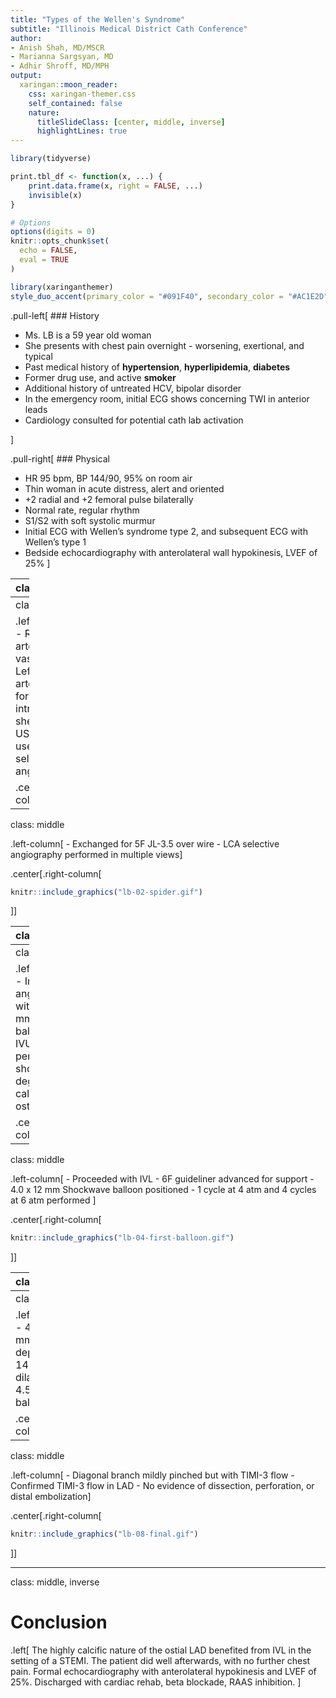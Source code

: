 ```yaml
---
title: "Types of the Wellen's Syndrome"
subtitle: "Illinois Medical District Cath Conference"
author: 
- Anish Shah, MD/MSCR
- Marianna Sargsyan, MD
- Adhir Shroff, MD/MPH
output:
  xaringan::moon_reader:
    css: xaringan-themer.css
    self_contained: false
    nature:
      titleSlideClass: [center, middle, inverse]
      highlightLines: true
---
```


```r
library(tidyverse)

print.tbl_df <- function(x, ...) {
	print.data.frame(x, right = FALSE, ...)
	invisible(x)
}

# Options
options(digits = 0)
knitr::opts_chunk$set(
  echo = FALSE,
  eval = TRUE
)
```

```r
library(xaringanthemer)
style_duo_accent(primary_color = "#091F40", secondary_color = "#AC1E2D")
```

.pull-left[
### History

- Ms. LB is a 59 year old woman
- She presents with chest pain overnight - worsening, exertional, and typical
- Past medical history of __hypertension__, __hyperlipidemia__, __diabetes__
- Former drug use, and active __smoker__
- Additional history of untreated HCV, bipolar disorder
- In the emergency room, initial ECG shows concerning TWI in anterior leads
- Cardiology consulted for potential cath lab activation

]

.pull-right[
### Physical

- HR 95 bpm, BP 144/90, 95% on room air
- Thin woman in acute distress, alert and oriented
- +2 radial and +2 femoral pulse bilaterally
- Normal rate, regular rhythm
- S1/S2 with soft systolic murmur
- Initial ECG with Wellen's syndrome type 2, and subsequent ECG with Wellen's type 1
- Bedside echocardiography with anterolateral wall hypokinesis, LVEF of 25%
]

---
class: middle

.pull-left[
```r
knitr::include_graphics("lb-ecg-first.png")
```
]

.pull-right[
```r
knitr::include_graphics("lb-ecg-second.png")
```
]

Initial ECG and subsequent ECG approximately 30 minutes apart in setting of persistent chest pain.

---
class: middle

.left-column[
- Right radial artery with vasospasm
- Left radial artery used for 6F introducer sheath with US
- 5F JR-4 used for RCA selective angiography
]

.center[.right-column[
```r
knitr::include_graphics("lb-01-rca.gif")
```
]]
	
---
class: middle

.left-column[
- Exchanged for 5F JL-3.5 over wire
- LCA selective angiography performed in multiple views
]

.center[.right-column[
```r
knitr::include_graphics("lb-02-spider.gif")
```
]]

---
class: middle

.left-column[
- Ostial LAD deemed culprit lesion
- Started on IV cangrelor and heparin boluses 
- Exchanged to 6F XB-3.5 guide catheter
- BMW wire positioned in distal D1 artery
- Pilot 50 advanced to distal LAD
]

.center[.right-column[
```r
knitr::include_graphics("lb-03-wire-lad-d1.gif")
```
]]

---
class: middle

.left-column[
- Initial angioplasty with 2.5 x 12 mm SC balloon
- IVUS performed showing 360 degree of calcium in ostial LAD
]

.center[.right-column[
```r
knitr::include_graphics("lb-ivus.gif")
```
]]
	
---
class: middle

.left-column[
- Proceeded with IVL
- 6F guideliner advanced for support
- 4.0 x 12 mm Shockwave balloon positioned
- 1 cycle at 4 atm and 4 cycles at 6 atm performed 
]

.center[.right-column[
```r
knitr::include_graphics("lb-04-first-balloon.gif")
```
]]
	
---
class: middle

.left-column[
- Predilated lesion to 12 atm with NC balloon
]

.center[.right-column[
```r
knitr::include_graphics("lb-05-stent-position.gif")
```
]]
	
---
class: middle

.left-column[
- 4.0 x 18 mm DES deployed at 14 atm
- Post dilated with 4.5 mm NC balloon 
]

.center[.right-column[
```r
knitr::include_graphics("lb-06-stent-deployed.gif")
```
]]
	
---
class: middle

.left-column[
- Diagonal branch mildly pinched but with TIMI-3 flow
- Confirmed TIMI-3 flow in LAD 
- No evidence of dissection, perforation, or distal embolization
]

.center[.right-column[
```r
knitr::include_graphics("lb-08-final.gif")
```
]]
	
---
class: middle, inverse

# Conclusion

.left[
The highly calcific nature of the ostial LAD benefited from IVL in the setting of a STEMI. The patient did well afterwards, with no further chest pain. Formal echocardiography with anterolateral hypokinesis and LVEF of 25%. Discharged with cardiac rehab, beta blockade, RAAS inhibition. 
]